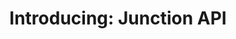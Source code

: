 ---
title: "Introducing: Junction API"
description: "A unified API to access anything DeFi - start moving your business and users on-chain and start generating new revenue streams."
---